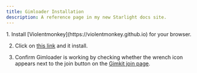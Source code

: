 ```yaml
---
title: Gimloader Installation
description: A reference page in my new Starlight docs site.
---
```



<Steps>
1. Install [Violentmonkey](https://violentmonkey.github.io) for your browser.

2. Click on [this link](https://raw.githubusercontent.com/TheLazySquid/GimLoader/main/build/bundle.user.js) and it install.

3. Confirm Gimloader is working by checking whether the wrench icon appears next to the join button on the [Gimkit join page](https://gimkit.com/join).
</Steps>